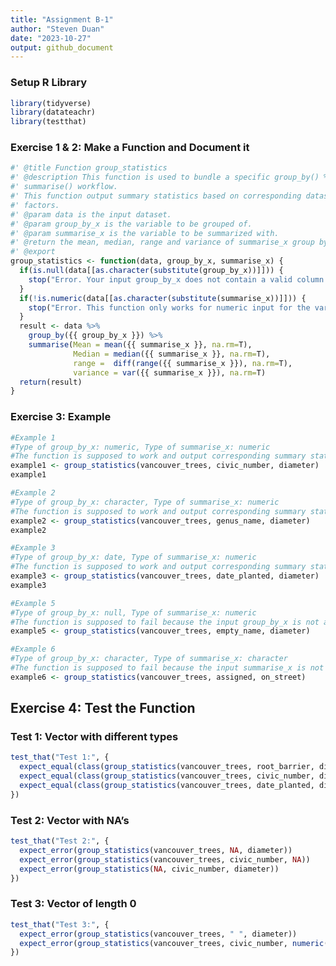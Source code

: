 ---
title: "Assignment B-1"
author: "Steven Duan"
date: "2023-10-27"
output: github_document
---
### Setup R Library
```{r}
library(tidyverse)
library(datateachr)
library(testthat)
```

### Exercise 1 & 2: Make a Function and Document it
```{R}
#' @title Function group_statistics 
#' @description This function is used to bundle a specific group_by() %>%      
#' summarise() workflow.
#' This function output summary statistics based on corresponding dataset and 
#' factors.
#' @param data is the input dataset.
#' @param group_by_x is the variable to be grouped of.
#' @param summarise_x is the variable to be summarized with.
#' @return the mean, median, range and variance of summarise_x group by group_by_x.
#' @export
group_statistics <- function(data, group_by_x, summarise_x) {
  if(is.null(data[[as.character(substitute(group_by_x))]])) {
    stop("Error. Your input group_by_x does not contain a valid column name from your dataset.\n")
  }
  if(!is.numeric(data[[as.character(substitute(summarise_x))]])) {
    stop("Error. This function only works for numeric input for the variable to be summarized with.\n")
  }
  result <- data %>% 
    group_by({{ group_by_x }}) %>% 
    summarise(Mean = mean({{ summarise_x }}, na.rm=T),
              Median = median({{ summarise_x }}, na.rm=T),
              range =  diff(range({{ summarise_x }}), na.rm=T),
              variance = var({{ summarise_x }}), na.rm=T)
  return(result)
}
```

### Exercise 3: Example

```{r}
#Example 1
#Type of group_by_x: numeric, Type of summarise_x: numeric
#The function is supposed to work and output corresponding summary statistics for the variable `diameter` grouped by `civic_number`.
example1 <- group_statistics(vancouver_trees, civic_number, diameter)
example1

```
```{r}
#Example 2
#Type of group_by_x: character, Type of summarise_x: numeric
#The function is supposed to work and output corresponding summary statistics for the variable `diameter` grouped by `genus_name`
example2 <- group_statistics(vancouver_trees, genus_name, diameter)
example2
```
```{r}
#Example 3
#Type of group_by_x: date, Type of summarise_x: numeric
#The function is supposed to work and output corresponding summary statistics for the variable `diameter` grouped by `date_planted`
example3 <- group_statistics(vancouver_trees, date_planted, diameter)
example3
```
```{r,error=TRUE}
#Example 5
#Type of group_by_x: null, Type of summarise_x: numeric
#The function is supposed to fail because the input group_by_x is not a column in the dataset
example5 <- group_statistics(vancouver_trees, empty_name, diameter)
```
```{r,error=TRUE}
#Example 6
#Type of group_by_x: character, Type of summarise_x: character
#The function is supposed to fail because the input summarise_x is not numeric.
example6 <- group_statistics(vancouver_trees, assigned, on_street)
```

## Exercise 4: Test the Function

### Test 1: Vector with different types

```{r}
test_that("Test 1:", {
  expect_equal(class(group_statistics(vancouver_trees, root_barrier, diameter))[1], "tbl_df")
  expect_equal(class(group_statistics(vancouver_trees, civic_number, diameter))[1], "tbl_df")
  expect_equal(class(group_statistics(vancouver_trees, date_planted, diameter))[1], "tbl_df")
})
```
### Test 2: Vector with NA’s
```{r}
test_that("Test 2:", {
  expect_error(group_statistics(vancouver_trees, NA, diameter))
  expect_error(group_statistics(vancouver_trees, civic_number, NA))
  expect_error(group_statistics(NA, civic_number, diameter))
})
```

### Test 3: Vector of length 0
```{r}
test_that("Test 3:", {
  expect_error(group_statistics(vancouver_trees, " ", diameter))
  expect_error(group_statistics(vancouver_trees, civic_number, numeric(0)))
})
```